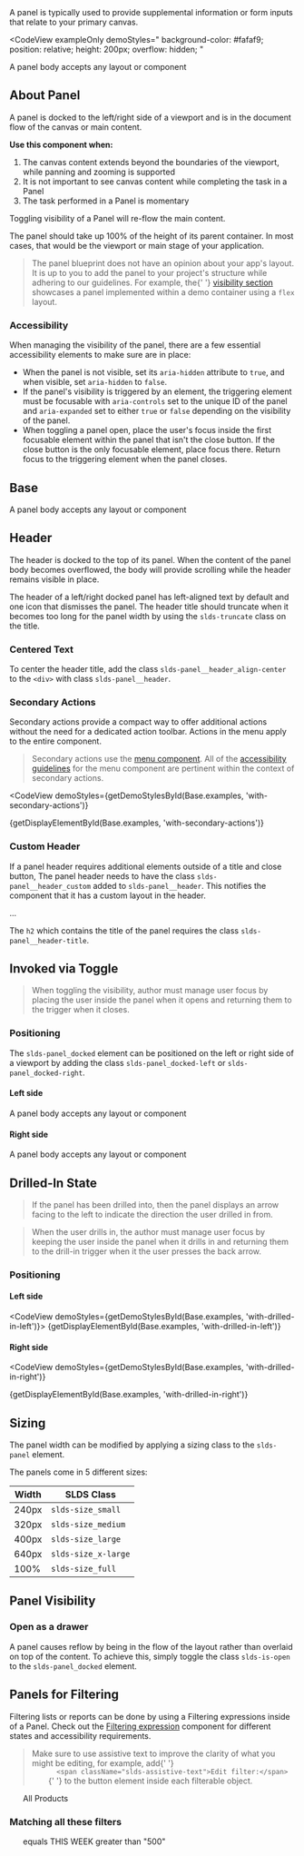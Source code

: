
<div className="doc lead">
  A panel is typically used to provide supplemental information or form inputs
  that relate to your primary canvas.
</div>

<CodeView
  exampleOnly
  demoStyles="
    background-color: #fafaf9;
    position: relative;
    height: 200px;
    overflow: hidden;
  "
>
  <Panel size="medium" title="Panel Header" docked="left" invoke="toggle">
    A panel body accepts any layout or component
  </Panel>
</CodeView>

## About Panel

A panel is docked to the left/right side of a viewport and is in the document flow of the canvas or main content.

**Use this component when:**

1.  The canvas content extends beyond the boundaries of the viewport, while panning and zooming is supported
2.  It is not important to see canvas content while completing the task in a Panel
3.  The task performed in a Panel is momentary

Toggling visibility of a Panel will re-flow the main content.

The panel should take up 100% of the height of its parent container. In most cases, that would be the viewport or main stage of your application.

<Blockquote type="note" header="Implementation Note">
  <p>
    The panel blueprint does not have an opinion about your app's layout. It is
    up to you to add the panel to your project's structure while adhering to our
    guidelines. For example, the{' '}
    <a href="#Panel-Visibility">visibility section</a> showcases a panel
    implemented within a demo container using a <code>flex</code> layout.
  </p>
</Blockquote>

### Accessibility

When managing the visibility of the panel, there are a few essential accessibility elements to make sure are in place:

- When the panel is not visible, set its `aria-hidden` attribute to `true`, and when visible, set `aria-hidden` to `false`.
- If the panel's visibility is triggered by an element, the triggering element must be focusable with `aria-controls` set to the unique ID of the panel and `aria-expanded` set to either `true` or `false` depending on the visibility of the panel.
- When toggling a panel open, place the user's focus inside the first focusable element within the panel that isn't the close button. If the close button is the only focusable element, place focus there. Return focus to the triggering element when the panel closes.

## Base

<Example title="Panel base">
  <CodeView
    demoStyles="
      background-color: #fafaf9;
      position: relative;
      height: 600px;
      overflow: hidden;
  "
  >
    <Panel size="medium" title="Panel Header" docked="left" invoke="toggle">
      A panel body accepts any layout or component
    </Panel>
  </CodeView>
</Example>

## Header

The header is docked to the top of its panel. When the content of the panel body becomes overflowed, the body will provide scrolling while the header remains visible in place.

The header of a left/right docked panel has left-aligned text by default and one icon that dismisses the panel. The header title should truncate when it becomes too long for the panel width by using the `slds-truncate` class on the title.

<Example title="Panel base - header">
  <CodeView
    demoStyles="
      background-color: #fafaf9;
      position: relative;
      height: 50px;
      overflow: hidden;
  "
  >
    <Panel size="medium" title="Panel Header" docked="left" invoke="toggle" />
  </CodeView>
</Example>

### Centered Text

To center the header title, add the class `slds-panel__header_align-center` to the `<div>` with class `slds-panel__header`.

<Example title="Panel base - header">
  <CodeView
    demoStyles="
      background-color: #fafaf9;
      position: relative;
      height: 50px;
      overflow: hidden;
  "
  >
    <Panel
      size="medium"
      title="Panel Header"
      docked="left"
      invoke="toggle"
      hasCenterTitle
    />
  </CodeView>
</Example>

### Secondary Actions

Secondary actions provide a compact way to offer additional actions without the need for a dedicated action toolbar. Actions in the menu apply to the entire component.

<Blockquote type="a11y" header="Accessibility Requirement">
  <p>
    Secondary actions use the <a href="/components/menus/#Accessibility">menu component</a>. All of the <a href="/components/menus/#Accessibility">accessibility guidelines</a> for the menu component are pertinent within the context of secondary actions.
  </p>
</Blockquote>

<CodeView
  demoStyles={getDemoStylesById(Base.examples, 'with-secondary-actions')}
>
  {getDisplayElementById(Base.examples, 'with-secondary-actions')}
</CodeView>

### Custom Header

If a panel header requires additional elements outside of a title and close button, The panel header needs to have the class `slds-panel__header_custom` added to `slds-panel__header`. This notifies the component that it has a custom layout in the header.

<CodeBlock toggleCode={false}>
  <div className="slds-panel__header slds-panel__header_custom">...</div>
</CodeBlock>

The `h2` which contains the title of the panel requires the class `slds-panel__header-title`.

## Invoked via Toggle

<Blockquote type="a11y" header="Accessibility Requirement">
  <p>
    When toggling the visibility, author must manage user focus by placing the
    user inside the panel when it opens and returning them to the trigger when
    it closes.
  </p>
</Blockquote>

### Positioning

The `slds-panel_docked` element can be positioned on the left or right side of a viewport by adding the class `slds-panel_docked-left` or `slds-panel_docked-right`.

#### Left side

<Example title="Panel base - left dock toggle">
  <CodeView
    demoStyles="
      background-color: #fafaf9;
      position: relative;
      height: 200px;
      overflow: hidden;
  "
  >
    <Panel size="medium" title="Panel Header" docked="left" invoke="toggle">
      A panel body accepts any layout or component
    </Panel>
  </CodeView>
</Example>

#### Right side

<Example title="Panel base - right dock toggle">
  <CodeView
    demoStyles="
      background-color: #fafaf9;
      position: relative;
      height: 200px;
      overflow: hidden;
  "
  >
    <Panel size="medium" title="Panel Header" docked="right" invoke="toggle">
      A panel body accepts any layout or component
    </Panel>
  </CodeView>
</Example>

## Drilled-In State

<Blockquote type="note" header="Design Note">
  <p>
    If the panel has been drilled into, then the panel displays an arrow facing
    to the left to indicate the direction the user drilled in from.
  </p>
</Blockquote>

<Blockquote type="a11y" header="Accessibility Requirement">
  <p>
    When the user drills in, the author must manage user focus by keeping the
    user inside the panel when it drills in and returning them to the drill-in
    trigger when it the user presses the back arrow.
  </p>
</Blockquote>

### Positioning

#### Left side

<CodeView demoStyles={getDemoStylesById(Base.examples, 'with-drilled-in-left')}>
  {getDisplayElementById(Base.examples, 'with-drilled-in-left')}
</CodeView>

#### Right side

<CodeView
  demoStyles={getDemoStylesById(Base.examples, 'with-drilled-in-right')}
>
  {getDisplayElementById(Base.examples, 'with-drilled-in-right')}
</CodeView>

## Sizing

The panel width can be modified by applying a sizing class to the `slds-panel` element.

The panels come in 5 different sizes:

| Width | SLDS Class          |
| ----- | ------------------- |
| 240px | `slds-size_small`   |
| 320px | `slds-size_medium`  |
| 400px | `slds-size_large`   |
| 640px | `slds-size_x-large` |
| 100%  | `slds-size_full`    |

## Panel Visibility

### Open as a drawer

A panel causes reflow by being in the flow of the layout rather than overlaid on top of the content. To achieve this, simply toggle the class `slds-is-open` to the `slds-panel_docked` element.

<CodeView>
  <PanelPlayground drawer />
</CodeView>

## Panels for Filtering

Filtering lists or reports can be done by using a Filtering expressions inside of a Panel. Check out the [Filtering expression](/components/expression/#filtering) component for different states and accessibility requirements.

<Blockquote type="a11y" header="Accessibility Requirement">
  <p>
    Make sure to use assistive text to improve the clarity of what you might be
    editing, for example, add{' '}
    <code>
      &lt;span className="slds-assistive-text"&gt;Edit filter:&lt;/span&gt;
    </code>{' '}
    to the button element inside each filterable object.
  </p>
</Blockquote>

<CodeView>
  <PanelPlayground
    size="medium"
    title="Filter"
    docked="right"
    invoke="toggle"
    icon="filterList"
    iconTitle="Toggle filter panel"
    drawer
  >
    <Filters>
      <ol className="slds-list_vertical slds-list_vertical-space">
        <FilterObject type="Show Me">All Products</FilterObject>
      </ol>
      <h3 className="slds-text-body_small slds-m-vertical_x-small">
        Matching all these filters
      </h3>
      <ol className="slds-list_vertical slds-list_vertical-space">
        <FilterObject type="Created Date" removable>
          equals THIS WEEK
        </FilterObject>
        <FilterObject type="List Price" removable>
          greater than "500"
        </FilterObject>
      </ol>
      <FiltersFooter />
    </Filters>
  </PanelPlayground>
</CodeView>
